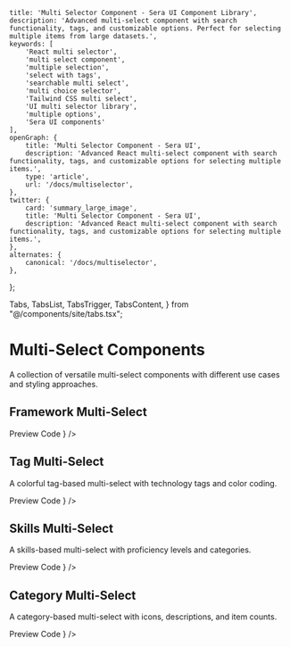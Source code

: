     title: 'Multi Selector Component - Sera UI Component Library',
    description: 'Advanced multi-select component with search functionality, tags, and customizable options. Perfect for selecting multiple items from large datasets.',
    keywords: [
        'React multi selector',
        'multi select component',
        'multiple selection',
        'select with tags',
        'searchable multi select',
        'multi choice selector',
        'Tailwind CSS multi select',
        'UI multi selector library',
        'multiple options',
        'Sera UI components'
    ],
    openGraph: {
        title: 'Multi Selector Component - Sera UI',
        description: 'Advanced React multi-select component with search functionality, tags, and customizable options for selecting multiple items.',
        type: 'article',
        url: '/docs/multiselector',
    },
    twitter: {
        card: 'summary_large_image',
        title: 'Multi Selector Component - Sera UI',
        description: 'Advanced React multi-select component with search functionality, tags, and customizable options for selecting multiple items.',
    },
    alternates: {
        canonical: '/docs/multiselector',
    },
};

  Tabs,
  TabsList,
  TabsTrigger,
  TabsContent,
} from "@/components/site/tabs.tsx";



# Multi-Select Components <AI dir="left"/>

A collection of versatile multi-select components with different use cases and styling approaches.

## Framework Multi-Select

<Tabs defaultValue="preview" className="">
  <TabsList>
    <TabsTrigger value="preview">Preview</TabsTrigger>
    <TabsTrigger value="code">Code</TabsTrigger>
  </TabsList>
  <TabsContent value="preview">
    <ComponentRenderer component={<MultiSelectPage />} />
  </TabsContent>
  <TabsContent value="code">
    <CodeBlock filePath="src/app/docs/multiselector/multiselector1.tsx" />
  </TabsContent>
</Tabs>

## Tag Multi-Select

A colorful tag-based multi-select with technology tags and color coding.

<Tabs defaultValue="preview" className="">
  <TabsList>
    <TabsTrigger value="preview">Preview</TabsTrigger>
    <TabsTrigger value="code">Code</TabsTrigger>
  </TabsList>
  <TabsContent value="preview">
    <ComponentRenderer component={<TagMultiSelectPage />} />
  </TabsContent>
  <TabsContent value="code">
    <CodeBlock filePath="src/app/docs/multiselector/multiselector2.tsx" />
  </TabsContent>
</Tabs>

## Skills Multi-Select

A skills-based multi-select with proficiency levels and categories.

<Tabs defaultValue="preview" className="">
  <TabsList>
    <TabsTrigger value="preview">Preview</TabsTrigger>
    <TabsTrigger value="code">Code</TabsTrigger>
  </TabsList>
  <TabsContent value="preview">
    <ComponentRenderer component={<SkillMultiSelectPage />} />
  </TabsContent>
  <TabsContent value="code">
    <CodeBlock filePath="src/app/docs/multiselector/multiselector3.tsx" />
  </TabsContent>
</Tabs>

## Category Multi-Select

A category-based multi-select with icons, descriptions, and item counts.

<Tabs defaultValue="preview" className="">
  <TabsList>
    <TabsTrigger value="preview">Preview</TabsTrigger>
    <TabsTrigger value="code">Code</TabsTrigger>
  </TabsList>
  <TabsContent value="preview">
    <ComponentRenderer component={<CategoryMultiSelectPage />} />
  </TabsContent>
  <TabsContent value="code">
    <CodeBlock filePath="src/app/docs/multiselector/multiselector4.tsx" />
  </TabsContent>
</Tabs>

